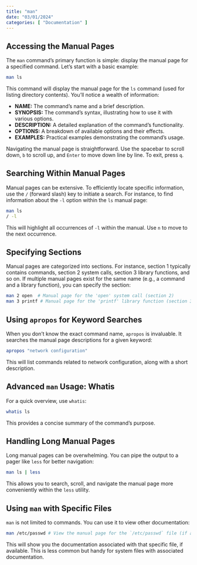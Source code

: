 ```yaml
---
title: "man"
date: "03/01/2024"
categories: [ "Documentation" ]
---
```

## Accessing the Manual Pages

The `man` command's primary function is simple: display the manual page for a specified command.  Let's start with a basic example:

```bash
man ls
```

This command will display the manual page for the `ls` command (used for listing directory contents).  You'll notice a wealth of information:

* **NAME:** The command's name and a brief description.
* **SYNOPSIS:** The command's syntax, illustrating how to use it with various options.
* **DESCRIPTION:**  A detailed explanation of the command's functionality.
* **OPTIONS:**  A breakdown of available options and their effects.
* **EXAMPLES:** Practical examples demonstrating the command's usage.


Navigating the manual page is straightforward. Use the spacebar to scroll down, `b` to scroll up, and `Enter` to move down line by line.  To exit, press `q`.

##  Searching Within Manual Pages

Manual pages can be extensive.  To efficiently locate specific information, use the `/` (forward slash) key to initiate a search.  For instance, to find information about the `-l` option within the `ls` manual page:

```bash
man ls
/ -l
```

This will highlight all occurrences of `-l` within the manual.  Use `n` to move to the next occurrence.


## Specifying Sections

Manual pages are categorized into sections.  For instance, section 1 typically contains commands, section 2 system calls, section 3 library functions, and so on.  If multiple manual pages exist for the same name (e.g., a command and a library function), you can specify the section:

```bash
man 2 open  # Manual page for the 'open' system call (section 2)
man 3 printf # Manual page for the 'printf' library function (section 3)
```


##  Using `apropos` for Keyword Searches

When you don't know the exact command name, `apropos` is invaluable. It searches the manual page descriptions for a given keyword:

```bash
apropos "network configuration"
```

This will list commands related to network configuration, along with a short description.


##  Advanced `man` Usage:  Whatis

For a quick overview, use `whatis`:

```bash
whatis ls
```

This provides a concise summary of the command's purpose.


## Handling Long Manual Pages

Long manual pages can be overwhelming.  You can pipe the output to a pager like `less` for better navigation:

```bash
man ls | less
```

This allows you to search, scroll, and navigate the manual page more conveniently within the `less` utility.


##  Using `man` with Specific Files

`man` is not limited to commands. You can use it to view other documentation:

```bash
man /etc/passwd # View the manual page for the `/etc/passwd` file (if available)
```

This will show you the documentation associated with that specific file, if available. This is less common but handy for system files with associated documentation.




